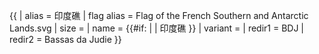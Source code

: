 {{ {{{1<noinclude>|country showdata</noinclude>}}}
| alias = 印度礁
| flag alias = Flag of the French Southern and Antarctic Lands.svg
| size = {{{size|}}}
| name = {{#if: {{{name|}}} | {{{name|}}} | 印度礁 }}
| variant = {{{variant|}}}
<noinclude>
| redir1 = BDJ
| redir2 = Bassas da Judie
</noinclude>
}}<noinclude>
</noinclude>